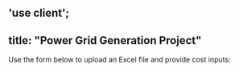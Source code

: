 'use client';
---
title: "Power Grid Generation Project"
---


Use the form below to upload an Excel file and provide cost inputs:

<UploadForm />
